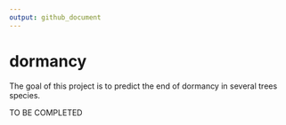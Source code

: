 ```yaml
---
output: github_document
---
```


<!-- README.md is generated from README.Rmd. Please edit that file -->

# dormancy

<!-- badges: start -->
<!-- badges: end -->

The goal of this project is to predict the end of dormancy in several trees species.

TO BE COMPLETED
